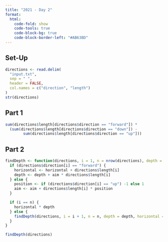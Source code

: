 ```yaml
---
title: "2021 - Day 2"
format:
  html:
    code-fold: show
    code-tools: true
    code-block-bg: true
    code-block-border-left: "#AB63BD"
---
```


## Set-Up

```r
directions <- read.delim(
  "input.txt",
  sep = " ",
  header = FALSE,
  col.names = c("direction", "length")
)
str(directions)
```

## Part 1

```r
sum(directions$length[directions$direction == "forward"]) *
  (sum(directions$length[directions$direction == "down"]) -
        sum(directions$length[directions$direction == "up"]))
```

## Part 2

```r
findDepth <- function(directions, i = 1, n = nrow(directions), depth = 0, horizontal = 0, aim = 0) {
  if (directions$direction[i] == "forward") {
    horizontal <- horizontal + directions$length[i]
    depth <- depth + aim * directions$length[i]
  } else {
    position <- if (directions$direction[i] == "up") -1 else 1
    aim <- aim + directions$length[i] * position
  }

  if (i == n) {
    horizontal * depth
  } else {
    findDepth(directions, i = i + 1, n = n, depth = depth, horizontal = horizontal, aim = aim)
  }
}

findDepth(directions)
```
